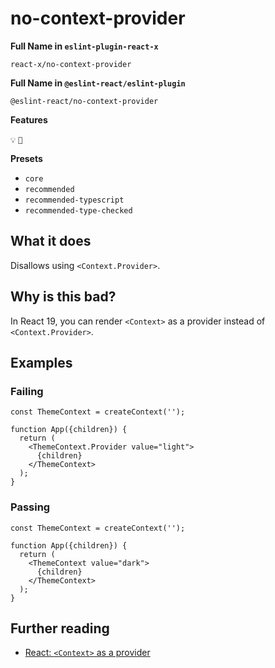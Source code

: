 # no-context-provider

**Full Name in `eslint-plugin-react-x`**

```plain copy
react-x/no-context-provider
```

**Full Name in `@eslint-react/eslint-plugin`**

```plain copy
@eslint-react/no-context-provider
```

**Features**

`💡` `🔧`

**Presets**

- `core`
- `recommended`
- `recommended-typescript`
- `recommended-type-checked`

## What it does

Disallows using `<Context.Provider>`.

## Why is this bad?

In React 19, you can render `<Context>` as a provider instead of `<Context.Provider>`.

## Examples

### Failing

```tsx
const ThemeContext = createContext('');

function App({children}) {
  return (
    <ThemeContext.Provider value="light">
      {children}
    </ThemeContext>
  );
}
```

### Passing

```tsx
const ThemeContext = createContext('');

function App({children}) {
  return (
    <ThemeContext value="dark">
      {children}
    </ThemeContext>
  );
}
```

## Further reading

- [React: `<Context>` as a provider](https://react.dev/blog/2024/12/05/react-19#context-as-a-provider)
